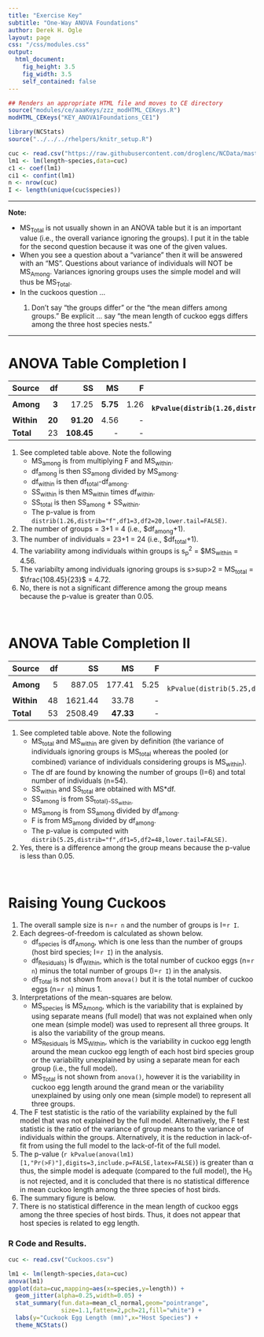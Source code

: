 ```yaml
---
title: "Exercise Key"
subtitle: "One-Way ANOVA Foundations"
author: Derek H. Ogle
layout: page
css: "/css/modules.css"
output:
  html_document:
    fig_height: 3.5
    fig_width: 3.5
    self_contained: false
---
```


```r
## Renders an appropriate HTML file and moves to CE directory
source("modules/ce/aaaKeys/zzz_modHTML_CEKeys.R")
modHTML_CEKeys("KEY_ANOVA1Foundations_CE1")
```

```r
library(NCStats)
source("../../../rhelpers/knitr_setup.R")

cuc <- read.csv("https://raw.githubusercontent.com/droglenc/NCData/master/Cuckoos.csv")
lm1 <- lm(length~species,data=cuc)
c1 <- coef(lm1)
ci1 <- confint(lm1)
n <- nrow(cuc)
I <- length(unique(cuc$species))
```

----

<div class="alert alert-warning">
<strong>Note:</strong> 
<ul>
  <li>MS<sub>Total</sub> is not usually shown in an ANOVA table but it is an important value (i.e., the overall variance ignoring the groups). I put it in the table for the second question because it was one of the given values.</li>
  <li>When you see a question about a "variance" then it will be answered with an "MS". Questions about variance of individuals will NOT be MS<sub>Among</sub>. Variances ignoring groups uses the simple model and will thus be MS<sub>Total</sub>.</li>
  <li>In the cuckoos question ... </li>
  <ol>
    <li>Don't say "the groups differ" or the "the mean differs among groups." Be explicit ... say "the mean length of cuckoo eggs differs among the three host species nests."</li>
  </ol>
</ul>
</div>

----

# ANOVA Table Completion I

Source     | df | SS | MS | F  | p-value
:----------|---:|---:|---:|---:|--------:
**Among**  | **3** | 17.25 | **5.75** | 1.26 | **`r kPvalue(distrib(1.26,distrib="f",df1=3,df2=20,lower.tail=FALSE),include.p=FALSE,latex=FALSE,digits=3)`**
**Within** | **20** | **91.20** | 4.56 | - | -
**Total**  | 23 | **108.45** | -    | - | -

1. See completed table above. Note the following
    * MS<sub>among</sub> is from multiplying F and MS<sub>within</sub>.
    * df<sub>among</sub> is then SS<sub>among</sub> divided by MS<sub>among</sub>.
    * df<sub>within</sub> is then df<sub>total</sub>-df<sub>among</sub>.
    * SS<sub>within</sub> is then MS<sub>within</sub> times df<sub>within</sub>.
    * SS<sub>total</sub> is then SS<sub>among</sub> + SS<sub>within</sub>.
    * The p-value is from `distrib(1.26,distrib="f",df1=3,df2=20,lower.tail=FALSE)`.
1. The number of groups = 3+1 = 4 (i.e., $df<sub>among</sub>+1).
1. The number of individuals = 23+1 = 24 (i.e., $df<sub>total</sub>+1).
1. The variability among individuals within groups is s<sub>p</sub><sup>2</sup> = $MS<sub>within</sub> = 4.56.
1. The variabilty among individuals ignoring groups is s>sup>2</sup> = MS<sub>total</sub> = $\frac{108.45}{23}$ = 4.72.
1. No, there is not a significant difference among the group means because the p-value is greater than 0.05.

&nbsp;

# ANOVA Table Completion II

Source     | df | SS | MS | F  | p-value
:----------|---:|---:|---:|---:|--------:
**Among**  |  5 | 887.05 | 177.41 | 5.25 | `r kPvalue(distrib(5.25,distrib="f",df1=5,df2=48,lower.tail=FALSE),include.p=FALSE,latex=FALSE,digits=3)` |
**Within** | 48 | 1621.44 | 33.78 | - | -
**Total**  | 53 | 2508.49 | **47.33** | - | -

1. See completed table above. Note the following
    * MS<sub>total</sub> and MS<sub>within</sub> are given by definition (the variance of individuals ignoring groups is MS<sub>total</sub> whereas the pooled (or combined) variance of individuals considering groups is MS<sub>within</sub>).
    * The df are found by knowing the number of groups (I=6) and total number of individuals (n=54).
    * SS<sub>within</sub> and SS<sub>total</sub> are obtained with MS*df.
    * SS<sub>among</sub> is from SS<sub>total}-SS<sub>within</sub>.
    * MS<sub>among</sub> is from SS<sub>among</sub> divided by df<sub>among</sub>.
    * F is from MS<sub>among</sub> divided by df<sub>among</sub>.
    * The p-value is computed with `distrib(5.25,distrib="f",df1=5,df2=48,lower.tail=FALSE)`.
1. Yes, there is a difference among the group means because the p-value is less than 0.05.

&nbsp;

# Raising Young Cuckoos
1. The overall sample size is n=`r n` and the number of groups is I=`r I`.
1. Each degrees-of-freedom is calculated as shown below.
    * df<sub>species</sub> is df<sub>Among</sub>, which is one less than the number of groups (host bird species; I=`r I`) in the analysis.
    * df<sub>Residuals}</sub> is df<sub>Within</sub>, which is the total number of cuckoo eggs (n=`r n`) minus the total number of groups (I=`r I`) in the analysis.
    * df<sub>Total</sub> is not shown from `anova()` but it is the total number of cuckoo eggs (n=`r n`) minus 1.
1. Interpretations of the mean-squares are below.
    * MS<sub>species</sub> is MS<sub>Among</sub>, which is the variability that is explained by using separate means (full model) that was not explained when only one mean (simple model) was used to represent all three groups. It is also the variability of the group means.
    * MS<sub>Residuals</sub> is MS<sub>Within</sub>, which is the variability in cuckoo egg length around the mean cuckoo egg length of each host bird species group or the variability unexplained by using a separate mean for each group (i.e., the full model).
    * MS<sub>Total</sub> is not shown from `anova()`, however it is the variability in cuckoo egg length around the grand mean or the variability unexplained by using only one mean (simple model) to represent all three groups.
1. The F test statistic is the ratio of the variability explained by the full model that was not explained by the full model. Alternatively, the F test statistic is the ratio of the variance of group means to the variance of individuals within the groups. Alternatively, it is the reduction in lack-of-fit from using the full model to the lack-of-fit of the full model.
1. The p-value (`r kPvalue(anova(lm1)[1,"Pr(>F)"],digits=3,include.p=FALSE,latex=FALSE)`) is greater than &alpha; thus, the simple model is adequate (compared to the full model), the H<sub>0</sub> is not rejected, and it is concluded that there is no statistical difference in mean cuckoo length among the three species of host birds.
1. The summary figure is below.
1. There is no statistical difference in the mean length of cuckoo eggs among the three species of host birds. Thus, it does not appear that host species is related to egg length.


### R Code and Results.
```r
cuc <- read.csv("Cuckoos.csv")
```
```r
lm1 <- lm(length~species,data=cuc)
anova(lm1)
ggplot(data=cuc,mapping=aes(x=species,y=length)) +
  geom_jitter(alpha=0.25,width=0.05) +
  stat_summary(fun.data=mean_cl_normal,geom="pointrange",
               size=1.1,fatten=2,pch=21,fill="white") +
  labs(y="Cuckook Egg Length (mm)",x="Host Species") +
  theme_NCStats()
```
